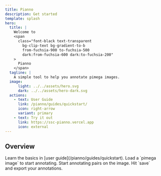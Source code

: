 ```yaml
---
title: Pianno
description: Get started
template: splash
hero:
  title: |
    Welcome to
    <span
      class="font-black text-transparent
        bg-clip-text bg-gradient-to-b
        from-fuchsia-900 to-fuchsia-500
        dark:from-fuchsia-600 dark:to-fuchsia-200"
    >
      Pianno
    </span>
  tagline: |
    A simple tool to help you annotate pimega images.
  image:
      light: ../../assets/hero.svg
      dark: ../../assets/hero-dark.svg
  actions:
    - text: User Guide
      link: /pianno/guides/quickstart/
      icon: right-arrow
      variant: primary
    - text: Try it out
      link: https://ssc-pianno.vercel.app
      icon: external
---
```



## Overview

<CardGrid stagger>
<Card title="Read the docs" icon="open-book">
		Learn the basics in [user guide](/pianno/guides/quickstart).
	</Card>
	<Card title="Load image" icon="add-document">
		Load a `pimega image` to start annotating.
	</Card>
	<Card title="First annotation" icon="pencil">
    Start annotating pairs on the image.
	</Card>
	<Card title="Save your annotations" icon="document">
		Hit `save` and export your annotations.
	</Card>
</CardGrid>
